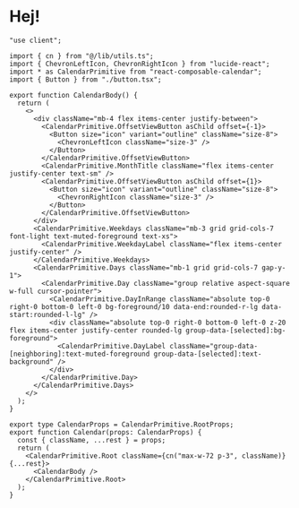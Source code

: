 

# Hej!
```tsx
"use client";

import { cn } from "@/lib/utils.ts";
import { ChevronLeftIcon, ChevronRightIcon } from "lucide-react";
import * as CalendarPrimitive from "react-composable-calendar";
import { Button } from "./button.tsx";

export function CalendarBody() {
  return (
    <>
      <div className="mb-4 flex items-center justify-between">
        <CalendarPrimitive.OffsetViewButton asChild offset={-1}>
          <Button size="icon" variant="outline" className="size-8">
            <ChevronLeftIcon className="size-3" />
          </Button>
        </CalendarPrimitive.OffsetViewButton>
        <CalendarPrimitive.MonthTitle className="flex items-center justify-center text-sm" />
        <CalendarPrimitive.OffsetViewButton asChild offset={1}>
          <Button size="icon" variant="outline" className="size-8">
            <ChevronRightIcon className="size-3" />
          </Button>
        </CalendarPrimitive.OffsetViewButton>
      </div>
      <CalendarPrimitive.Weekdays className="mb-3 grid grid-cols-7 font-light text-muted-foreground text-xs">
        <CalendarPrimitive.WeekdayLabel className="flex items-center justify-center" />
      </CalendarPrimitive.Weekdays>
      <CalendarPrimitive.Days className="mb-1 grid grid-cols-7 gap-y-1">
        <CalendarPrimitive.Day className="group relative aspect-square w-full cursor-pointer">
          <CalendarPrimitive.DayInRange className="absolute top-0 right-0 bottom-0 left-0 bg-foreground/10 data-end:rounded-r-lg data-start:rounded-l-lg" />
          <div className="absolute top-0 right-0 bottom-0 left-0 z-20 flex items-center justify-center rounded-lg group-data-[selected]:bg-foreground">
            <CalendarPrimitive.DayLabel className="group-data-[neighboring]:text-muted-foreground group-data-[selected]:text-background" />
          </div>
        </CalendarPrimitive.Day>
      </CalendarPrimitive.Days>
    </>
  );
}

export type CalendarProps = CalendarPrimitive.RootProps;
export function Calendar(props: CalendarProps) {
  const { className, ...rest } = props;
  return (
    <CalendarPrimitive.Root className={cn("max-w-72 p-3", className)} {...rest}>
      <CalendarBody />
    </CalendarPrimitive.Root>
  );
}
```
